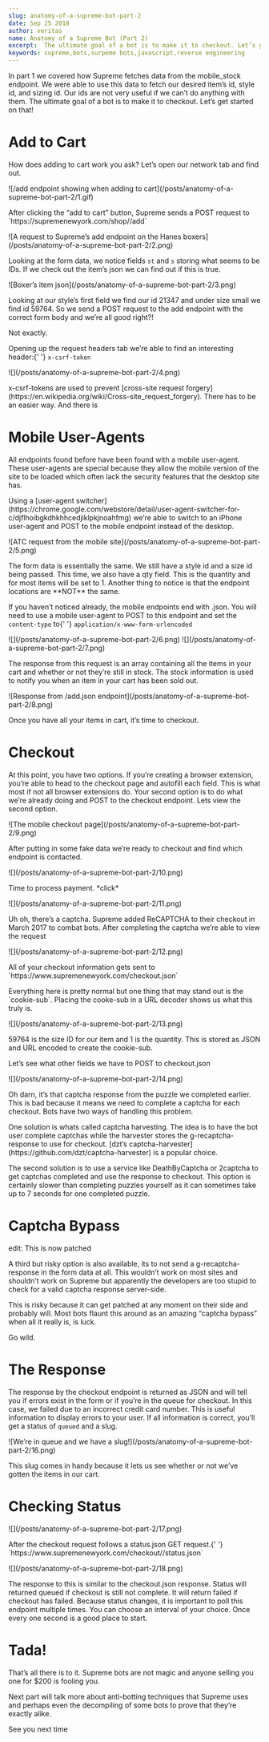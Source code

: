 ```yaml
---
slug: anatomy-of-a-supreme-bot-part-2
date: Sep 25 2018
author: veritas
name: Anatomy of a Supreme Bot (Part 2)
excerpt:  The ultimate goal of a bot is to make it to checkout. Let’s get started on that!
keywords: supreme,bots,surpeme bots,javascript,reverse engineering
---
```


<OldPost />

<p>
    In part 1 we covered how Supreme fetches data from the mobile_stock endpoint. We were able
    to use this data to fetch our desired item’s id, style id, and sizing id. Our ids are not
    very useful if we can’t do anything with them. The ultimate goal of a bot is to make it to
    checkout. Let’s get started on that!
</p>
<h1 id="add-to-cart">Add to Cart</h1>
<p>How does adding to cart work you ask? Let’s open our network tab and find out.</p>
![/add endpoint showing when adding to cart](/posts/anatomy-of-a-supreme-bot-part-2/1.gif)
<p>
    After clicking the “add to cart” button, Supreme sends a POST request to
    `https://supremenewyork.com/shop/<id>/add`
</p>
![A request to Supreme’s add endpoint on the Hanes boxers](/posts/anatomy-of-a-supreme-bot-part-2/2.png)
<p>
    Looking at the form data, we notice fields <code>st</code> and <code>s</code> storing what
    seems to be IDs. If we check out the item’s json we can find out if this is true.
</p>
![Boxer’s item json](/posts/anatomy-of-a-supreme-bot-part-2/3.png)
<p>
    Looking at our style’s first field we find our id 21347 and under size small we find id
    59764. So we send a POST request to the add endpoint with the correct form body and we’re
    all good right?!
</p>
<p>Not exactly.</p>
<p>
    Opening up the request headers tab we’re able to find an interesting header:{' '}
    <code>x-csrf-token</code>
</p>
![](/posts/anatomy-of-a-supreme-bot-part-2/4.png)
<p>
    x-csrf-tokens are used to prevent [cross-site request forgery](https://en.wikipedia.org/wiki/Cross-site_request_forgery). There has to be an easier way. And there is
</p>
<h1 id="mobile-user-agents">Mobile User-Agents</h1>
<p>
    All endpoints found before have been found with a mobile user-agent. These user-agents are
    special because they allow the mobile version of the site to be loaded which often lack
    the security features that the desktop site has.
</p>
<p>
    Using a [user-agent switcher](https://chrome.google.com/webstore/detail/user-agent-switcher-for-c/djflhoibgkdhkhhcedjiklpkjnoahfmg) we’re able to switch to an iPhone user-agent and POST to the mobile endpoint instead of
    the desktop.
</p>
![ATC request from the mobile site](/posts/anatomy-of-a-supreme-bot-part-2/5.png)
<p>
    The form data is essentially the same. We still have a style id and a size id being
    passed. This time, we also have a qty field. This is the quantity and for most items will
    be set to 1. Another thing to notice is that the endpoint locations are 
    **NOT** the same.
</p>
<p>
    If you haven’t noticed already, the mobile endpoints end with .json. You will need to use
    a mobile user-agent to POST to this endpoint and set the <code>content-type</code> to{' '}
    <code>application/x-www-form-urlencoded</code>
</p>
![](/posts/anatomy-of-a-supreme-bot-part-2/6.png)
![](/posts/anatomy-of-a-supreme-bot-part-2/7.png)
<p>
    The response from this request is an array containing all the items in your cart and
    whether or not they’re still in stock. The stock information is used to notify you when an
    item in your cart has been sold out.
</p>
![Response from /add.json endpoint](/posts/anatomy-of-a-supreme-bot-part-2/8.png)
<p>Once you have all your items in cart, it’s time to checkout.</p>
<h1 id="checkout">Checkout</h1>
<p>
    At this point, you have two options. If you’re creating a browser extension, you’re able
    to head to the checkout page and autofill each field. This is what most if not all browser
    extensions do. Your second option is to do what we’re already doing and POST to the
    checkout endpoint. Lets view the second option.
</p>
![The mobile checkout page](/posts/anatomy-of-a-supreme-bot-part-2/9.png)
<p>
    After putting in some fake data we’re ready to checkout and find which endpoint is
    contacted.
</p>
![](/posts/anatomy-of-a-supreme-bot-part-2/10.png)
<p>
    Time to process payment. *click*
</p>
![](/posts/anatomy-of-a-supreme-bot-part-2/11.png)
<p>
    Uh oh, there’s a captcha. Supreme added ReCAPTCHA to their checkout in March 2017 to
    combat bots. After completing the captcha we’re able to view the request
</p>
![](/posts/anatomy-of-a-supreme-bot-part-2/12.png)
<p>
    All of your checkout information gets sent to `https://www.supremenewyork.com/checkout.json`
</p>
<p>
    Everything here is pretty normal but one thing that may stand out is the
    `cookie-sub`. Placing the cooke-sub in a URL decoder shows us what this truly is.
</p>
![](/posts/anatomy-of-a-supreme-bot-part-2/13.png)
<p>
    59764 is the size ID for our item and 1 is the quantity. This is stored as JSON and URL
    encoded to create the cookie-sub.
</p>
<p>Let’s see what other fields we have to POST to checkout.json</p>
![](/posts/anatomy-of-a-supreme-bot-part-2/14.png)
<p>
    Oh darn, it’s that captcha response from the puzzle we completed earlier. This is bad
    because it means we need to complete a captcha for each checkout. Bots have two ways of
    handling this problem.
</p>
<p>
    One solution is whats called captcha harvesting. The idea is to have the bot user complete
    captchas while the harvester stores the g-recaptcha-response to use for checkout. [dzt’s
    captcha-harvester](https://github.com/dzt/captcha-harvester) is a popular choice.
</p>
<p>
    The second solution is to use a service like DeathByCaptcha or 2captcha to get captchas
    completed and use the response to checkout. This option is certainly slower than
    completing puzzles yourself as it can sometimes take up to 7 seconds for one completed
    puzzle.
</p>
<h1 id="captcha-bypass">Captcha Bypass</h1>
<p>edit: This is now patched</p>
<p>
    A third but risky option is also available, its to not send a g-recaptcha-response in the
    form data at all. This wouldn’t work on most sites and shouldn’t work on Supreme but
    apparently the developers are too stupid to check for a valid captcha response
    server-side.
</p>
<p>
    This is risky because it can get patched at any moment on their side and probably will.
    Most bots flaunt this around as an amazing “captcha bypass” when all it really is, is
    luck.
</p>
<p>Go wild.</p>
<h1 id="the-response">The Response</h1>
<p>
    The response by the checkout endpoint is returned as JSON and will tell you if errors
    exist in the form or if you’re in the queue for checkout. In this case, we failed due to
    an incorrect credit card number. This is useful information to display errors to your
    user. If all information is correct, you’ll get a status of <code>queued</code> and a
    slug.
</p>
![We’re in queue and we have a slug!](/posts/anatomy-of-a-supreme-bot-part-2/16.png)
<p>
    This slug comes in handy because it lets us see whether or not we’ve gotten the items in
    our cart.
</p>
<h1 id="checking-status">Checking Status</h1>
![](/posts/anatomy-of-a-supreme-bot-part-2/17.png)
<p>
    After the checkout request follows a status.json GET request.{' '}
    `https://www.supremenewyork.com/checkout/<slug>/status.json`
</p>
![](/posts/anatomy-of-a-supreme-bot-part-2/18.png)
<p>
    The response to this is similar to the checkout.json response. Status will returned queued
    if checkout is still not complete. It will return failed if checkout has failed. Because
    status changes, it is important to poll this endpoint multiple times. You can choose an
    interval of your choice. Once every one second is a good place to start.
</p>
<h1 id="tada-">Tada!</h1>
<p>
    That’s all there is to it. Supreme bots are not magic and anyone selling you one for $200
    is fooling you.
</p>
<p>
    Next part will talk more about anti-botting techniques that Supreme uses and perhaps even
    the decompiling of some bots to prove that they’re exactly alike.
</p>
<p>See you next time</p>
